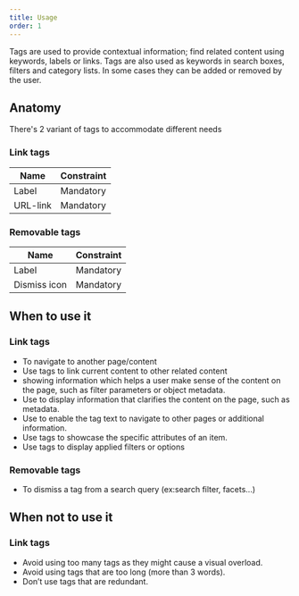```yaml
---
title: Usage
order: 1
---
```



<Paragraph size="lead">
  Tags are used to provide contextual information; find related content using
  keywords, labels or links. Tags are also used as keywords in search boxes,
  filters and category lists. In some cases they can be added or removed by the
  user.
</Paragraph>
 
## Anatomy

There's 2 variant of tags to accommodate different needs

### Link tags

| Name     | Constraint |
| -------- | ---------- |
| Label    | Mandatory  |
| URL-link | Mandatory  |

### Removable tags

| Name         | Constraint |
| ------------ | ---------- |
| Label        | Mandatory  |
| Dismiss icon | Mandatory  |

## When to use it

### Link tags

- To navigate to another page/content
- Use tags to link current content to other related content
- showing information which helps a user make sense of the content on the page, such as filter parameters or object metadata.
- Use to display information that clarifies the content on the page, such as metadata.
- Use to enable the tag text to navigate to other pages or additional information.
- Use tags to showcase the specific attributes of an item.
- Use tags to display applied filters or options

### Removable tags

- To dismiss a tag from a search query (ex:search filter, facets...)

## When not to use it

### Link tags

- Avoid using too many tags as they might cause a visual overload.
- Avoid using tags that are too long (more than 3 words).
- Don’t use tags that are redundant.
